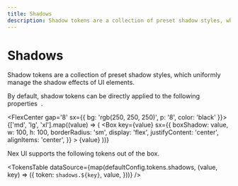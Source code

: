 ```yaml
---
title: Shadows
description: Shadow tokens are a collection of preset shadow styles, which uniformly manage the shadow effects of UI elements.
---
```



# Shadows

Shadow tokens are a collection of preset shadow styles, which uniformly manage the shadow effects of UI elements.

<Callout type='info'>
  <span className='x:float-left'>
    By default, shadow tokens can be directly applied to the following
    properties&nbsp;
  </span>
  <AvailableProps.Shadows />
  <span>.</span>
</Callout>

<FlexCenter gap='8' sx={{ bg: 'rgb(250, 250, 250)', p: '8', color: 'black' }}>
  {['md', 'lg', 'xl'].map((value) => (
    <Box
      key={value}
      sx={{
        boxShadow: value,
        w: 100,
        h: 100,
        borderRadius: 'sm',
        display: 'flex',
        justifyContent: 'center',
        alignItems: 'center',
      }}
    >
      {value}
    </Box>
  ))}
</FlexCenter>

Nex UI supports the following tokens out of the box.

<TokensTable
  dataSource={map(defaultConfig.tokens.shadows, (value, key) => ({
    token: `shadows.${key}`,
    value,
  }))}
/>
